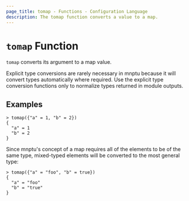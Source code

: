 ```yaml
---
page_title: tomap - Functions - Configuration Language
description: The tomap function converts a value to a map.
---
```


# `tomap` Function

`tomap` converts its argument to a map value.

Explicit type conversions are rarely necessary in mnptu because it will
convert types automatically where required. Use the explicit type conversion
functions only to normalize types returned in module outputs.

## Examples

```
> tomap({"a" = 1, "b" = 2})
{
  "a" = 1
  "b" = 2
}
```

Since mnptu's concept of a map requires all of the elements to be of the
same type, mixed-typed elements will be converted to the most general type:

```
> tomap({"a" = "foo", "b" = true})
{
  "a" = "foo"
  "b" = "true"
}
```
